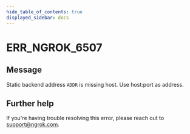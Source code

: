 ```yaml
---
hide_table_of_contents: true
displayed_sidebar: docs
---
```



# ERR_NGROK_6507

## Message

Static backend address `ADDR` is missing host. Use host:port as address.

<ErrorDetails error="err_ngrok_6507" />

## Further help

If you're having trouble resolving this error, please reach out to [support@ngrok.com](mailto:support@ngrok.com?subject=Help%20with%20ERR_NGROK_6507).
